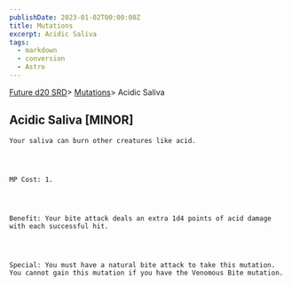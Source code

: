 ```yaml
---
publishDate: 2023-01-02T00:00:00Z
title: Mutations
excerpt: Acidic Saliva
tags:
  - markdown
  - conversion
  - Astro
---
```







[Future d20 SRD](/#futureD20)> [Mutations](future-d20-srd-mutations-index)> Acidic Saliva
    




## Acidic Saliva [MINOR]
   



    Your saliva can burn other creatures like acid.
   



    MP Cost: 1.
   



    Benefit: Your bite attack deals an extra 1d4 points of acid damage with each successful hit.
   



    Special: You must have a natural bite attack to take this mutation. You cannot gain this mutation if you have the Venomous Bite mutation.
   





